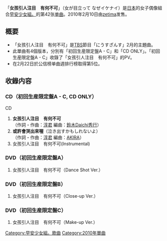 {{Multiple issues|
{{unreferenced|time=2011-07-31T09:53:59+00:00}}
{{Notability Unreferenced|time=2020-11-26T05:06:34+00:00}}
{{Original research|time=2020-11-26T05:06:34+00:00}}
}}
{{Infobox Single
| Name           = 女孩引人注目 有何不可
| Cover          = 526px-Morning Musume - OgMNI Reg.jpg
| Artist         = [[早安少女組。|早安少女組。]]
| Album          = [[⑩_MY_ME|⑩ MY ME]]
| A-side         = 女孩引人注目 有何不可
| B-side         = 或許會哭出來喔
| Released       = 2010年2月10日
| Format         = [[单曲|单曲]]
| Recorded       = 2010年<br/>{{JPN}}
| Genre          = [[J-POP|J-POP]]
| Lenght         =
| Label          = [[zetima|zetima]]
| Writer         = [[淳君|淳君]]
| Producer       = [[淳君|淳君]]
| Certification  = 
| Chart position = * 週間最高排名第5位<small>（[[Oricon公信榜|Oricon]]）</small> 
| Last single    = [[善變的公主|善變的公主]]<br/>（2009年）
| This single    = '''女孩引人注目　有何不可'''<br/>（2010年）
| Next single    = [[青春選輯|青春選輯]]<br/>（2010年）
| Misc           =
}}

「'''女孩引人注目　有何不可'''」（女が目立って なぜイケナイ）是[[日本|日本]]的女子偶像組合[[早安少女組。|早安少女組。]]的第42张[[单曲|单曲]]。2010年2月10日由[[zetima|zetima]]发售。

== 概要 ==
* 「女孩引人注目　有何不可」是[[TBS|TBS]]節目「にうすざんす」2月的主題曲。
* 此單曲有4個版本，分別有「初回生産限定盤A - C」和「CD ONLY」。「初回生産限定盤A - C」收錄了「女孩引人注目　有何不可」的PV。
* 在2月22日於公信榜单曲週排行榜取得第5位。

== 收錄内容 ==
===CD（初回生産限定盤A - C, CD ONLY）===
;CD
# '''女孩引人注目　有何不可'''<br/>（作詞・作曲：[[淳君|淳君]] 編曲：[[鈴木Daichi秀行|鈴木Daichi秀行]]）
# '''或許會哭出來喔'''（泣き出すかもしれないよ）<br/>（作詞・作曲：[[淳君|淳君]]  編曲：[[AKIRA|AKIRA]]）
# 女孩引人注目　有何不可(Instrumental)


===DVD（初回生産限定盤A）===
# 女孩引人注目　有何不可（Dance Shot Ver.）

===DVD（初回生産限定盤B）===
# 女孩引人注目　有何不可（Close-up Ver.）

===DVD（初回生産限定盤C）===
# 女孩引人注目　有何不可（Make-up Ver.）

{{早安少女組。}}

{{DEFAULTSORT:Onna ga Medatte Naze Ikenai}}
[[Category:早安少女組。歌曲|Category:早安少女組。歌曲]]
[[Category:2010年單曲|Category:2010年單曲]]